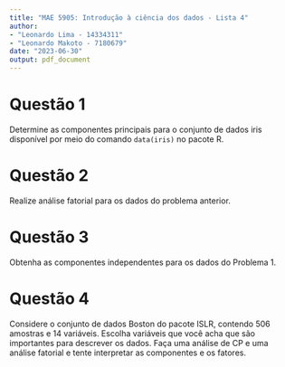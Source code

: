 ```yaml
---
title: "MAE 5905: Introdução à ciência dos dados - Lista 4"
author: 
- "Leonardo Lima - 14334311" 
- "Leonardo Makoto - 7180679"
date: "2023-06-30"
output: pdf_document
---
```


# Questão 1

Determine as componentes principais para o conjunto de dados iris disponível por meio do comando `data(iris)` no pacote R.

# Questão 2

Realize análise fatorial para os dados do problema anterior.

# Questão 3

Obtenha as componentes independentes para os dados do Problema 1.

# Questão 4

Considere o conjunto de dados Boston do pacote ISLR, contendo 506 amostras e 14 variáveis. Escolha variáveis que você acha que são importantes para descrever os dados. Faça uma análise de CP e uma análise fatorial e tente interpretar as componentes e os fatores.
